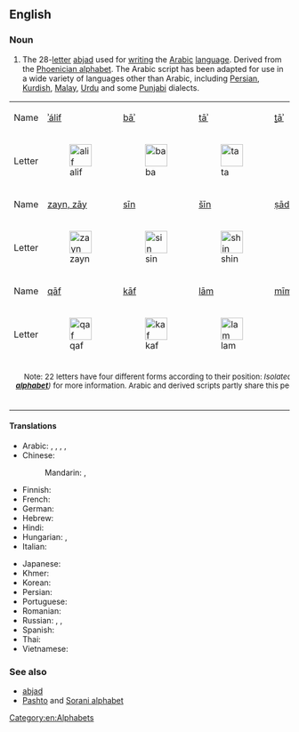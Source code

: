 ==English==
{{rfd|en}}

{{wikipedia}}

===Noun===
{{en-noun}}

# The 28-[[letter]] [[abjad]] used for [[writing]] the [[Arabic]] [[language]]. Derived from the [[Phoenician alphabet]]. The Arabic script has been adapted for use in a wide variety of languages other than Arabic, including [[Persian]], [[Kurdish]], [[Malay]], [[Urdu]] and some [[Punjabi]] dialects.

{| align="center" border="1" cellpadding="2" cellspacing="0"
| bgcolor="#dfeff7" | Name
| bgcolor="#dfeff7" | [[ا|ʾálif]]
| bgcolor="#dfeff7" | [[ب|bāʾ]]
| bgcolor="#dfeff7" | [[ت|tāʾ]]
| bgcolor="#dfeff7" | [[ث|ṯāʾ]]
| bgcolor="#dfeff7" | [[ج|jīm]]
| bgcolor="#dfeff7" | [[ح|ḥāʾ]]
| bgcolor="#dfeff7" | [[خ|xāʾ]]
| bgcolor="#dfeff7" | [[د|dāl]]
| bgcolor="#dfeff7" | [[ذ|ḏāl]]
| bgcolor="#dfeff7" | [[ر|rāʾ]]
|- valign="top"
| bgcolor="#dfeff7" | Letter
| [[File:1alif.PNG|40px|alif]]
| [[File:1ba.PNG|40px|ba]]
| [[File:1ta.PNG|40px|ta]]
| [[File:1tha.PNG|40px|tha]]
| [[File:1jim.PNG|40px|jim]]
| [[File:1ha.PNG|40px|ha]]
| [[File:1kha.PNG|40px|kha]]
| [[File:1dal.PNG|40px|dal]]
| [[File:1dhal.PNG|40px|dhal]]
| [[File:1ra.PNG|40px|ra]]
|-
| bgcolor="#dfeff7" | Name
| bgcolor="#dfeff7" | [[ز|zayn, zāy]]
| bgcolor="#dfeff7" | [[س|sīn]]
| bgcolor="#dfeff7" | [[ش|šīn]]
| bgcolor="#dfeff7" | [[ص|ṣād]]
| bgcolor="#dfeff7" | [[ض|ḍād]]
| bgcolor="#dfeff7" | [[ط|ṭāʾ]]
| bgcolor="#dfeff7" | [[ظ|ẓāʾ]]
| bgcolor="#dfeff7" | [[ع|ʿayn]]
| bgcolor="#dfeff7" | [[غ|ġayn]]
| bgcolor="#dfeff7" | [[ف|fāʾ]]
|- valign="top"
| bgcolor="#dfeff7" | Letter
| [[File:1zayn.PNG|40px|zayn]]
| [[File:1sin.PNG|40px|sin]]
| [[File:1shin.PNG|40px|shin]]
| [[File:1Sad.PNG|40px|Sad]]
| [[File:1Dad.PNG|40px|Dhad]]
| [[File:1Taa.PNG|40px|Ta]]
| [[File:1Za.PNG|40px|Za]]
| [[File:1ayn.PNG|40px|ayn]]
| [[File:1ghayn.PNG|40px|ghayn]]
| [[File:1fa.PNG|40px|fa]]
|-
| bgcolor="#dfeff7" | Name
| bgcolor="#dfeff7" | [[ق|qāf]]
| bgcolor="#dfeff7" | [[ك|kāf]]
| bgcolor="#dfeff7" | [[ل|lām]]
| bgcolor="#dfeff7" | [[م|mīm]]
| bgcolor="#dfeff7" | [[ن|nūn]]
| bgcolor="#dfeff7" | [[ه|hāʾ]]
| bgcolor="#dfeff7" | [[و|wāw]]
| bgcolor="#dfeff7" | [[ى|yāʾ]]
| bgcolor="#dfeff7" | &nbsp;
| bgcolor="#dfeff7" | &nbsp;
|- valign="top"
| bgcolor="#dfeff7" | Letter
| [[File:1qaf.PNG|40px|qaf]]
| [[File:1kaf.PNG|40px|kaf]]
| [[File:1lam.PNG|40px|lam]]
| [[File:1mim.PNG|40px|mim]]
| [[File:1nun.PNG|40px|nun]]
| [[File:1haa.PNG|40px|ha]]
| [[File:1waw.PNG|40px|waw]]
| [[File:1ya.PNG|40px|ya]]
| &nbsp;
| &nbsp;
|-
| colspan=11 align="center" bgcolor="#dfeff7" | <small>Note: 22 letters have four different forms according to their position: ''Isolated, initial, medial, final''. '''ز''', '''ر''', '''ذ''', '''د''', '''ا''' and '''و''' have an identical initial and medial form, and cannot connect to the following letter (see ''Wikipedia: '''[[Arabic alphabet]]''')'' for more information. Arabic and derived scripts partly share this peculiarity with other [[abjad|abjads]] — see e.g. the Hebrew [[tsadi|ts]] ([[צ]]), which becomes [[ץ]] at the end of the word ''(called in that case [[סופית|sofiut]]: suffixes, endings)'', like four other letters.</small>
|}

====Translations====
{{trans-top|letters of the Arabic language}}
* Arabic: {{t|ar|حُرُوف اَلْهِجَاء|m}}, {{t|ar|أَبْجَدِيَّة عَرَبِيَّة|f|tr=ʾabjadiyya ʿarabiyya}}, {{t|ar|حُرُوف أَبْجَدِيَّة|m}}, {{t|ar|أَلِف بَاء|f}}, {{t|ar|أَلِفْبَاء|f}}
* Chinese:
*: Mandarin: {{t+|cmn|阿拉伯字母|tr=Ālābó zìmǔ|sc=Hani}}, {{t|cmn|阿拉伯文字|tr=Ālābó wénzì|sc=Hani}}
* Finnish: {{t|fi|[[arabialainen]] [[kirjoitus]]}}
* French: {{t+|fr|alphabet arabe|m}}
* German: {{t|de|arabisches Alphabet|n}}
* Hebrew: {{t|he|אלפבית ערבי|sc=Hebr}}
* Hindi: {{t|hi|अरबी लिपि|tr=arabī lipi|sc=Deva}}
* Hungarian: {{t|hu|arab ábécé}}, {{t|hu|arab írás}}
* Italian: {{t|it|alfabeto arabo|m}}
{{trans-mid}}
* Japanese: {{t+|ja|アラビア文字|tr=Arabia-moji|sc=Jpan}}
* Khmer: {{t|km|អក្សរអារ៉ាប់|tr=aksɑɑ aarap|sc=Khmr}}
* Korean: {{t+|ko|^아랍 문자}}
* Persian: {{t|fa|خط عربی|sc=fa-Arab}}
* Portuguese: {{t+|pt|alfabeto árabe|m}}
* Romanian: {{t|ro|alfabet arab|n}}
* Russian: {{t|ru|[[арабский|ара́бское]] [[письмо́]]|n}}, {{t|ru|[[ара́бский]] [[алфави́т]]|m}}, {{t+|ru|ара́бица|f}}
* Spanish: {{t|es|alfabeto árabe|m}}
* Thai: {{t|th|อักษรอาหรับ|tr=àksŏn aaràp}}
* Vietnamese: {{t|vi|bảng chữ cái Ả Rập}}
{{trans-bottom}}

===See also===
* [[abjad]]
* [[Pashto alphabet|Pashto]] and [[Sorani alphabet]]

[[Category:en:Alphabets]]
